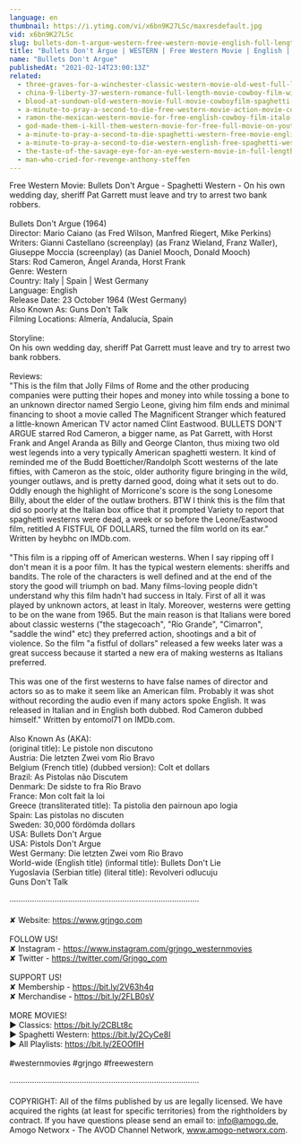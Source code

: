 ```yaml
---
language: en
thumbnail: https://i.ytimg.com/vi/x6bn9K27LSc/maxresdefault.jpg
vid: x6bn9K27LSc
slug: bullets-don-t-argue-western-free-western-movie-english-full-length-feature-film
title: "Bullets Don't Argue | WESTERN | Free Western Movie | English | Full Length Feature Film"
name: "Bullets Don't Argue"
publishedAt: "2021-02-14T23:00:13Z"
related:
  - three-graves-for-a-winchester-classic-western-movie-old-west-full-length-english
  - china-9-liberty-37-western-romance-full-length-movie-cowboy-film-wild-west
  - blood-at-sundown-old-western-movie-full-movie-cowboyfilm-spaghetti-western-english
  - a-minute-to-pray-a-second-to-die-free-western-movie-action-movie-cowboys-full-movies
  - ramon-the-mexican-western-movie-for-free-english-cowboy-film-italo-western
  - god-made-them-i-kill-them-western-movie-for-free-full-movie-on-youtube-cowboy-film
  - a-minute-to-pray-a-second-to-die-spaghetti-western-free-movie-english
  - a-minute-to-pray-a-second-to-die-western-english-free-spaghetti-western
  - the-taste-of-the-savage-eye-for-an-eye-western-movie-in-full-length-english-free-feature-film
  - man-who-cried-for-revenge-anthony-steffen
---
```


Free Western Movie: Bullets Don't Argue - Spaghetti Western - On his own wedding day, sheriff Pat Garrett must leave and try to arrest two bank robbers. <br />
<br />
Bullets Don't Argue (1964)<br />
Director: Mario Caiano (as Fred Wilson, Manfred Riegert, Mike Perkins)<br />
Writers: Gianni Castellano (screenplay) (as Franz Wieland, Franz Waller), Giuseppe Moccia (screenplay) (as Daniel Mooch, Donald Mooch) <br />
Stars: Rod Cameron, Ángel Aranda, Horst Frank <br />
Genre: Western <br />
Country: Italy | Spain | West Germany<br />
Language: English<br />
Release Date: 23 October 1964 (West Germany) <br />
Also Known As: Guns Don't Talk <br />
Filming Locations: Almería, Andalucía, Spain <br />
<br />
Storyline:<br />
On his own wedding day, sheriff Pat Garrett must leave and try to arrest two bank robbers.<br />
<br />
Reviews:<br />
"This is the film that Jolly Films of Rome and the other producing companies were putting their hopes and money into while tossing a bone to an unknown director named Sergio Leone, giving him film ends and minimal financing to shoot a movie called The Magnificent Stranger which featured a little-known American TV actor named Clint Eastwood. BULLETS DON'T ARGUE starred Rod Cameron, a bigger name, as Pat Garrett, with Horst Frank and Angel Aranda as Billy and George Clanton, thus mixing two old west legends into a very typically American spaghetti western. It kind of reminded me of the Budd Boetticher/Randolph Scott westerns of the late fifties, with Cameron as the stoic, older authority figure bringing in the wild, younger outlaws, and is pretty darned good, doing what it sets out to do. Oddly enough the highlight of Morricone's score is the song Lonesome Billy, about the elder of the outlaw brothers. BTW I think this is the film that did so poorly at the Italian box office that it prompted Variety to report that spaghetti westerns were dead, a week or so before the Leone/Eastwood film, retitled A FISTFUL OF DOLLARS, turned the film world on its ear." Written by heybhc on IMDb.com.<br />
<br />
"This film is a ripping off of American westerns. When I say ripping off I don't mean it is a poor film. It has the typical western elements: sheriffs and bandits. The role of the characters is well defined and at the end of the story the good will triumph on bad. Many films-loving people didn't understand why this film hadn't had success in Italy. First of all it was played by unknown actors, at least in Italy. Moreover, westerns were getting to be on the wane from 1965. But the main reason is that Italians were bored about classic westerns ("the stagecoach", "Rio Grande", "Cimarron", "saddle the wind" etc) they preferred action, shootings and a bit of violence. So the film "a fistful of dollars" released a few weeks later was a great success because it started a new era of making westerns as Italians preferred.<br />
<br />
This was one of the first westerns to have false names of director and actors so as to make it seem like an American film. Probably it was shot without recording the audio even if many actors spoke English. It was released in Italian and in English both dubbed. Rod Cameron dubbed himself." Written by entomol71 on IMDb.com.<br />
<br />
Also Known As (AKA):<br />
(original title): Le pistole non discutono<br />
Austria: Die letzten Zwei vom Rio Bravo<br />
Belgium (French title) (dubbed version): Colt et dollars<br />
Brazil: As Pistolas não Discutem<br />
Denmark: De sidste to fra Rio Bravo<br />
France: Mon colt fait la loi<br />
Greece (transliterated title): Ta pistolia den pairnoun apo logia<br />
Spain: Las pistolas no discuten<br />
Sweden: 30,000 fördömda dollars<br />
USA: Bullets Don't Argue<br />
USA: Pistols Don't Argue<br />
West Germany: Die letzten Zwei vom Rio Bravo<br />
World-wide (English title) (informal title): Bullets Don't Lie<br />
Yugoslavia (Serbian title) (literal title): Revolveri odlucuju<br />
Guns Don't Talk<br />
<br />
····················································································<br />
<br />
✘ Website: https://www.grjngo.com<br />
<br />
FOLLOW US!<br />
✘ Instagram - https://www.instagram.com/grjngo_westernmovies<br />
✘ Twitter - https://twitter.com/Grjngo_com<br />
<br />
SUPPORT US!<br />
✘ Membership - https://bit.ly/2V63h4q<br />
✘ Merchandise - https://bit.ly/2FLB0sV<br />
<br />
MORE MOVIES! <br />
► Classics: https://bit.ly/2CBLt8c <br />
► Spaghetti Western: https://bit.ly/2CyCe8I <br />
► All Playlists: https://bit.ly/2EOOfIH <br />
<br />
#westernmovies #grjngo #freewestern<br />
<br />
····················································································<br />
<br />
COPYRIGHT: All of the films published by us are legally licensed. We have acquired the rights (at least for specific territories) from the rightholders by contract. If you have questions please send an email to: info@amogo.de, Amogo Networx - The AVOD Channel Network, www.amogo-networx.com.